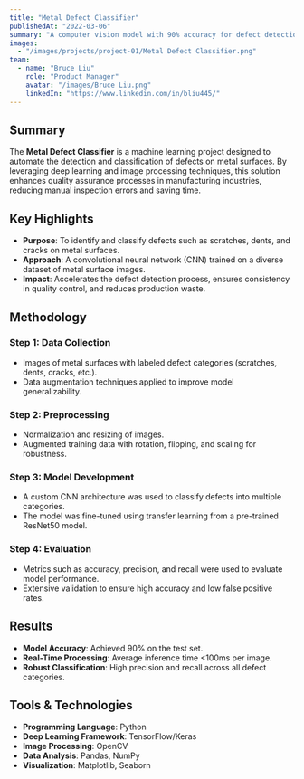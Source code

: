 ```yaml
---
title: "Metal Defect Classifier"
publishedAt: "2022-03-06"
summary: "A computer vision model with 90% accuracy for defect detection in sheet metal, representing Western at a national AI conference."
images:
  - "/images/projects/project-01/Metal Defect Classifier.png"
team:
  - name: "Bruce Liu"
    role: "Product Manager"
    avatar: "/images/Bruce Liu.png"
    linkedIn: "https://www.linkedin.com/in/bliu445/"
---
```


## Summary
The **Metal Defect Classifier** is a machine learning project designed to automate the detection and classification of defects on metal surfaces. By leveraging deep learning and image processing techniques, this solution enhances quality assurance processes in manufacturing industries, reducing manual inspection errors and saving time.

## Key Highlights

- **Purpose**: To identify and classify defects such as scratches, dents, and cracks on metal surfaces.
- **Approach**: A convolutional neural network (CNN) trained on a diverse dataset of metal surface images.
- **Impact**: Accelerates the defect detection process, ensures consistency in quality control, and reduces production waste.

## Methodology

### Step 1: Data Collection
- Images of metal surfaces with labeled defect categories (scratches, dents, cracks, etc.).
- Data augmentation techniques applied to improve model generalizability.

### Step 2: Preprocessing
- Normalization and resizing of images.
- Augmented training data with rotation, flipping, and scaling for robustness.

### Step 3: Model Development
- A custom CNN architecture was used to classify defects into multiple categories.
- The model was fine-tuned using transfer learning from a pre-trained ResNet50 model.

### Step 4: Evaluation
- Metrics such as accuracy, precision, and recall were used to evaluate model performance.
- Extensive validation to ensure high accuracy and low false positive rates.

## Results

- **Model Accuracy**: Achieved 90% on the test set.
- **Real-Time Processing**: Average inference time \<100ms per image.
- **Robust Classification**: High precision and recall across all defect categories.

## Tools & Technologies

- **Programming Language**: Python
- **Deep Learning Framework**: TensorFlow/Keras
- **Image Processing**: OpenCV
- **Data Analysis**: Pandas, NumPy
- **Visualization**: Matplotlib, Seaborn